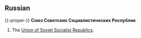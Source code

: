 ==Russian==

{{-proper-}}
'''Союз Советских Социалистических Республик'''
#The [[Union of Soviet Socialist Republics]].